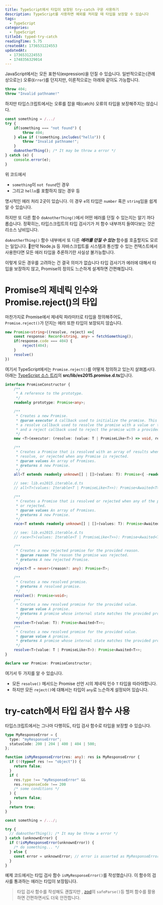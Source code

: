 ```yaml
---
title: TypeScript에서 타입이 보장된 try-catch 구문 사용하기
description: TypeScript를 사용하면 예외를 처리할 때 타입을 보장할 수 있습니다
tags:
  - TypeScript
categories:
  - TypeScript
titleId: typed-try-catch
readingTime: 5.75
createdAt: 1736531224553
updatedAt:
  - 1736531224553
  - 1748356329014
---
```

JavaScript에서는 모든 표현식(expression)을 던질 수 있습니다. 일반적으로는(관례상으로는) 오류(`Error`)를 던지지만, 이론적으로는 아래와 같이도 가능합니다.
```typescript
throw 404;
throw "Invalid pathname!"
```
하지만 타입스크립트에서는 오류를 잡을 때(catch) 오류의 타입을 보장해주지는 않습니다.
```typescript
const something = /.../
try {
	if(something === "not found") {
		throw 404;
	} else if (!something.includes("hello")) {
		throw "Invalid pathname!";
	}
	doAnotherThing(); /* It may be throw a error */
} catch (e) {
	console.error(e);
}
```
위 코드에서

- `something`이 `not found`인 경우
- 그리고 `hello`를 포함하지 않는 경우 등

명시적인 에러 처리 2곳이 있습니다. 이 경우 `e`의 타입은 `number` 혹은 `string`임을 쉽게 알 수 있습니다.

하지만 또 다른 함수 `doAnotherThing()`에서 어떤 에러를 던질 수 있는지는 알기 까다롭습니다. 정확히는, 타입스크립트의 타입 검사기가 저 함수 내부까지 들여다보는 것은 리소스 낭비입니다.

`doAnotherThing()` 함수 내부에서 또 다른 ***에러를 던질 수 있는*** 함수를 호출할지도 모르는 일입니다. 만약 Node.js 등 자바스크립트를 시스템과 통신할 수 있는 컨텍스트에서 사용한다면 모든 에러 타입을 추론하기란 사실상 불가능합니다.

이렇게 모든 경우를 고려하는 건 결국 의미가 없습니다 타입 검사기가 에러에 대해서 타입을 보장하지 않고, Promise의 정의도 느슨하게 설계하면 간편해집니다.
# Promise의 제네릭 인수와 Promise.reject()의 타입

마찬가지로 Promise에서 제네릭 파라미터로 타입을 정의해주어도, `Promise.reject()`가 던지는 에러 또한 타입이 보장되지 않습니다.

```typescript
new Promise<string>((resolve, reject) =>{
	const response: Record<string, any> = fetchSomething();
	if(response.code === 404) {
		reject(404);
	}
	resolve()
})
```

여기서 TypeScript에서는 `Promise.reject()`를 어떻게 정의하고 있는지 살펴봅시다. 아래는 [TypeScript 소스 트리](https://github.com/microsoft/TypeScript)의 **src/lib/es2015.promise.d.ts**입니다.

```typescript
interface PromiseConstructor {
    /**
     * A reference to the prototype.
     */
    readonly prototype: Promise<any>;

    /**
     * Creates a new Promise.
     * @param executor A callback used to initialize the promise. This callback is passed two arguments:
     * a resolve callback used to resolve the promise with a value or the result of another promise,
     * and a reject callback used to reject the promise with a provided reason or error.
     */
    new <T>(executor: (resolve: (value: T | PromiseLike<T>) => void, reject: (reason?: any) => void) => void): Promise<T>;

    /**
     * Creates a Promise that is resolved with an array of results when all of the provided Promises
     * resolve, or rejected when any Promise is rejected.
     * @param values An array of Promises.
     * @returns A new Promise.
     */
    all<T extends readonly unknown[] | []>(values: T): Promise<{ -readonly [P in keyof T]: Awaited<T[P]>; }>;

    // see: lib.es2015.iterable.d.ts
    // all<T>(values: Iterable<T | PromiseLike<T>>): Promise<Awaited<T>[]>;

    /**
     * Creates a Promise that is resolved or rejected when any of the provided Promises are resolved
     * or rejected.
     * @param values An array of Promises.
     * @returns A new Promise.
     */
    race<T extends readonly unknown[] | []>(values: T): Promise<Awaited<T[number]>>;

    // see: lib.es2015.iterable.d.ts
    // race<T>(values: Iterable<T | PromiseLike<T>>): Promise<Awaited<T>>;

    /**
     * Creates a new rejected promise for the provided reason.
     * @param reason The reason the promise was rejected.
     * @returns A new rejected Promise.
     */
    reject<T = never>(reason?: any): Promise<T>;

    /**
     * Creates a new resolved promise.
     * @returns A resolved promise.
     */
    resolve(): Promise<void>;
    /**
     * Creates a new resolved promise for the provided value.
     * @param value A promise.
     * @returns A promise whose internal state matches the provided promise.
     */
    resolve<T>(value: T): Promise<Awaited<T>>;
    /**
     * Creates a new resolved promise for the provided value.
     * @param value A promise.
     * @returns A promise whose internal state matches the provided promise.
     */
    resolve<T>(value: T | PromiseLike<T>): Promise<Awaited<T>>;
}

declare var Promise: PromiseConstructor;
```

여기서 두 가지를 알 수 있습니다.

- 모든 `resolve()` 메서드는 Promise 선언 시의  제네릭 인수 `T` 타입을 따라야합니다.
- 하지만 모든 `reject()`에 대해서는 타입이 `any`로 느슨하게 설정되어 있습니다.

# try-catch에서 타입 검사 함수 사용

타입스크립트에서는 그나마 다행히도, 타입 검사 함수로 타입을 보장할 수 있습니다.

```typescript
type MyResponseError = {
  type: "myResponseError";
  statusCode: 200 | 204 | 400 | 404 | 500;
};

function isMyResponseError(res: any): res is MyResponseError {
  if (!(typeof res !== "object")) {
    return false;
  }
  if (
    res.type !== "myResponseError" &&
    res.responseCode !== 200
    /* some conditions */
  ) {
    return false;
  }
  return true;
}

const something = /.../;

try {
  // doAnotherThing(); /* It may be throw a error */
} catch (unknownError) {
  if (!isMyResponseError(unknownError)) {
	/* do something... */
  } else {
    const error = unknownError; // error is asserted as MyResponseError
  }
}
```

예제 코드에서는 타입 검사 함수 `isMyResponseError()`를 작성했습니다. 이 함수의 검사를 통과하는 에러는 타입이 보장됩니다.

> 타입 검사 함수를 작성해도 괜찮지만 , [zod](https://zod.dev/)의 `safeParse()`등 헬퍼 함수를 활용하면 간편하면서도 더욱 안전합니다.
